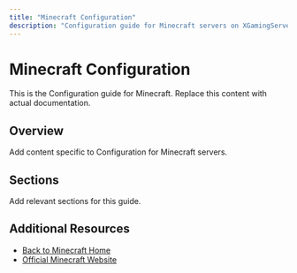 ```yaml
---
title: "Minecraft Configuration"
description: "Configuration guide for Minecraft servers on XGamingServer"
---
```


# Minecraft Configuration

This is the Configuration guide for Minecraft. Replace this content with actual documentation.

## Overview

Add content specific to Configuration for Minecraft servers.

## Sections

Add relevant sections for this guide.

## Additional Resources

- [Back to Minecraft Home](./index)
- [Official Minecraft Website](https://example.com)
